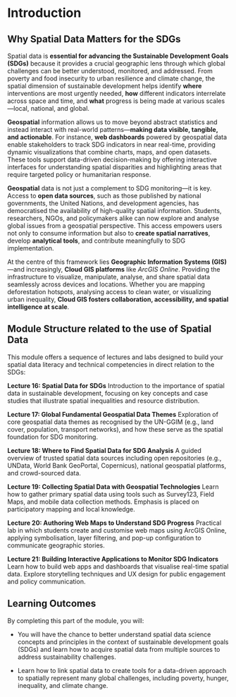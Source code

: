 # Introduction {.unnumbered}

## Why Spatial Data Matters for the SDGs

Spatial data is **essential for advancing the Sustainable Development Goals (SDGs)** because it provides a crucial geographic lens through which global challenges can be better understood, monitored, and addressed. From poverty and food insecurity to urban resilience and climate change, the spatial dimension of sustainable development helps identify **where** interventions are most urgently needed, **how** different indicators interrelate across space and time, and **what** progress is being made at various scales—local, national, and global.

**Geospatial** information allows us to move beyond abstract statistics and instead interact with real-world patterns—**making data visible, tangible, and actionable**. For instance, **web dashboards** powered by geospatial data enable stakeholders to track SDG indicators in near real-time, providing dynamic visualizations that combine charts, maps, and open datasets. These tools support data-driven decision-making by offering interactive interfaces for understanding spatial disparities and highlighting areas that require targeted policy or humanitarian response.

**Geospatial** data is not just a complement to SDG monitoring—it is key. Access to **open data sources**, such as those published by national governments, the United Nations, and development agencies, has democratised the availability of high-quality spatial information. Students, researchers, NGOs, and policymakers alike can now explore and analyse global issues from a geospatial perspective. This access empowers users not only to consume information but also to **create spatial narratives**, develop **analytical tools**, and contribute meaningfully to SDG implementation.

At the centre of this framework lies **Geographic Information Systems (GIS)**—and increasingly, **Cloud GIS platforms** like *ArcGIS Online*. Providing the infrastructure to visualize, manipulate, analyse, and share spatial data seamlessly across devices and locations. Whether you are mapping deforestation hotspots, analysing access to clean water, or visualizing urban inequality, **Cloud GIS fosters collaboration, accessibility, and spatial intelligence at scale**.

## Module Structure related to the use of Spatial Data 

This module offers a sequence of lectures and labs designed to build your spatial data literacy and technical competencies in direct relation to the SDGs:

**Lecture 16: Spatial Data for SDGs** Introduction to the importance of spatial data in sustainable development, focusing on key concepts and case studies that illustrate spatial inequalities and resource distribution.

**Lecture 17: Global Fundamental Geospatial Data Themes** Exploration of core geospatial data themes as recognised by the UN-GGIM (e.g., land cover, population, transport networks), and how these serve as the spatial foundation for SDG monitoring.

**Lecture 18: Where to Find Spatial Data for SDG Analysis** A guided overview of trusted spatial data sources including open repositories (e.g., UNData, World Bank GeoPortal, Copernicus), national geospatial platforms, and crowd-sourced data.

**Lecture 19: Collecting Spatial Data with Geospatial Technologies** Learn how to gather primary spatial data using tools such as Survey123, Field Maps, and mobile data collection methods. Emphasis is placed on participatory mapping and local knowledge.

**Lecture 20: Authoring Web Maps to Understand SDG Progress** Practical lab in which students create and customise web maps using ArcGIS Online, applying symbolisation, layer filtering, and pop-up configuration to communicate geographic stories.

**Lecture 21: Building Interactive Applications to Monitor SDG Indicators** Learn how to build web apps and dashboards that visualise real-time spatial data. Explore storytelling techniques and UX design for public engagement and policy communication.

## Learning Outcomes

By completing this part of the module, you will:

-   You will have the chance to better understand spatial data science concepts and principles in the context of sustainable development goals (SDGs) and learn how to acquire spatial data from multiple sources to address sustainability challenges.

-   Learn how to link spatial data to create tools for a data-driven approach to spatially represent many global challenges, including poverty, hunger, inequality, and climate change.

